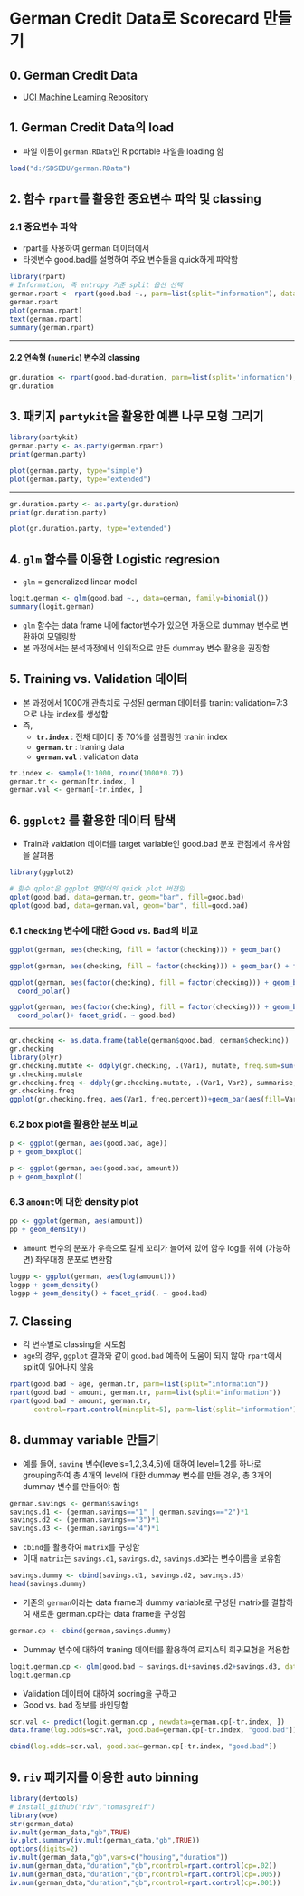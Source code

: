 German Credit Data로 Scorecard 만들기
========================================================

0. German Credit Data
----------------------

* [UCI Machine Learning Repository](http://archive.ics.uci.edu/ml/datasets/Statlog+(German+Credit+Data))


1. German Credit Data의 load
---------------------------
* 파일 이름이 `german.RData`인 R portable 파일을 loading 함

```r
load("d:/SDSEDU/german.RData")
```


2. 함수 `rpart`를 활용한 중요변수 파악 및 classing
----------------------------------------------------

### 2.1 중요변수 파악

* rpart를 사용하여 german 데이터에서 
* 타겟변수 good.bad를 설명하여 주요 변수들을 quick하게 파악함

```r
library(rpart)
# Information, 즉 entropy 기준 split 옵션 선택
german.rpart <- rpart(good.bad ~., parm=list(split="information"), data=german)
german.rpart
plot(german.rpart)
text(german.rpart)
summary(german.rpart)
```

**********************

#### 2.2 연속형 (`numeric`) 변수의 classing

```r
gr.duration <- rpart(good.bad~duration, parm=list(split='information'), data=german)
gr.duration
```



3. 패키지 `partykit`을 활용한 예쁜 나무 모형 그리기
----------------------------------------------

```r
library(partykit)
german.party <- as.party(german.rpart)
print(german.party)

plot(german.party, type="simple")
plot(german.party, type="extended")
```

***************************

```r
gr.duration.party <- as.party(gr.duration)
print(gr.duration.party)

plot(gr.duration.party, type="extended")
```


 4. `glm` 함수를 이용한 Logistic regresion
--------------------------------------
 * `glm` = generalized linear model

```r
logit.german <- glm(good.bad ~., data=german, family=binomial())
summary(logit.german)
```

* `glm` 함수는 data frame 내에 factor변수가 있으면 자동으로 dummay 변수로 변환하여 모델링함
* 본 과정에서는 분석과정에서 인위적으로 만든 dummay 변수 활용을 권장함


5. Training vs. Validation 데이터
-------------------------------

* 본 과정에서 1000개 관측치로 구성된 german 데이터를 tranin: validation=7:3 으로 나눈 index를 생성함
* 즉, 
  * __`tr.index`__ : 전채 데이터 중 70%를 샘플링한 tranin index 
  * __`german.tr`__ : traning data
  * __`german.val`__ : validation data

```r
tr.index <- sample(1:1000, round(1000*0.7))
german.tr <- german[tr.index, ]
german.val <- german[-tr.index, ]
```

6. `ggplot2` 를 활용한 데이터 탐색
------------------------------
* Train과 vaidation 데이터를 target variable인 good.bad 분포 관점에서 유사함을 살펴봄

```r
library(ggplot2)

# 함수 qplot은 ggplot 명령어의 quick plot 버젼임
qplot(good.bad, data=german.tr, geom="bar", fill=good.bad)
qplot(good.bad, data=german.val, geom="bar", fill=good.bad)
```

### 6.1 `checking` 변수에 대한 Good vs. Bad의 비교

```r
ggplot(german, aes(checking, fill = factor(checking))) + geom_bar()

ggplot(german, aes(checking, fill = factor(checking))) + geom_bar() + facet_grid(. ~ good.bad)

ggplot(german, aes(factor(checking), fill = factor(checking))) + geom_bar() + 
  coord_polar()

ggplot(german, aes(factor(checking), fill = factor(checking))) + geom_bar() + 
  coord_polar()+ facet_grid(. ~ good.bad)
```

********************

```r
gr.checking <- as.data.frame(table(german$good.bad, german$checking))
gr.checking
library(plyr)
gr.checking.mutate <- ddply(gr.checking, .(Var1), mutate, freq.sum=sum(Freq))
gr.checking.mutate
gr.checking.freq <- ddply(gr.checking.mutate, .(Var1, Var2), summarise, freq.percent=Freq/freq.sum)
gr.checking.freq
ggplot(gr.checking.freq, aes(Var1, freq.percent))+geom_bar(aes(fill=Var2), stat="identity")
```

### 6.2 box plot을 활용한 분포 비교
```r
p <- ggplot(german, aes(good.bad, age)) 
p + geom_boxplot()

p <- ggplot(german, aes(good.bad, amount)) 
p + geom_boxplot()
```

### 6.3  `amount`에 대한 density plot

```r
pp <- ggplot(german, aes(amount))
pp + geom_density()
```

* `amount` 변수의 분포가 우측으로 길게 꼬리가 늘어져 있어 함수 log를 취해 (가능하면) 좌우대칭 분포로 변환함

```r
logpp <- ggplot(german, aes(log(amount)))
logpp + geom_density()
logpp + geom_density() + facet_grid(. ~ good.bad)
```

7. Classing
-----------

* 각 변수별로 classing을 시도함
* `age`의 경우, `ggplot` 결과와 같이 `good.bad` 예측에 도움이 되지 않아 `rpart`에서 split이 일어나지 않음

```r
rpart(good.bad ~ age, german.tr, parm=list(split="information"))
rpart(good.bad ~ amount, german.tr, parm=list(split="information"))
rpart(good.bad ~ amount, german.tr, 
      control=rpart.control(minsplit=5), parm=list(split="information"))
```


8. dummay variable 만들기
-----------------------

* 예를 들어, `saving` 변수(levels=1,2,3,4,5)에 대하여 level=1,2를 하나로 grouping하여 총 4개의 level에 대한 dummay 변수를 만들 경우, 총 3개의 dummay 변수를 만들어야 함

```r
german.savings <- german$savings
savings.d1 <- (german.savings=="1" | german.savings=="2")*1
savings.d2 <- (german.savings=="3")*1
savings.d3 <- (german.savings=="4")*1
```

* `cbind`를 활용하여 `matrix`를 구성함
* 이때 `matrix`는 `savings.d1`, `savings.d2`, `savings.d3`라는 변수이름을 보유함

```r
savings.dummy <- cbind(savings.d1, savings.d2, savings.d3)
head(savings.dummy)
```

* 기존의 `german`이라는 data frame과 dummy variable로 구성된 matrix를 결합하여 새로운 german.cp라는 data frame을 구성함 

```r
german.cp <- cbind(german,savings.dummy)
```


* Dummay 변수에 대하여 traning 데이터를 활용하여 로지스틱 회귀모형을 적용함
```r
logit.german.cp <- glm(good.bad ~ savings.d1+savings.d2+savings.d3, data=german.cp[tr.index, ], family=binomial())
logit.german.cp
```

* Validation 데이터에 대하여 socring을 구하고
* Good vs. bad 정보를 바인딩함
```r
scr.val <- predict(logit.german.cp , newdata=german.cp[-tr.index, ])
data.frame(log.odds=scr.val, good.bad=german.cp[-tr.index, "good.bad"])

cbind(log.odds=scr.val, good.bad=german.cp[-tr.index, "good.bad"])
```

9. `riv` 패키지를 이용한 auto binning
--------------------------------------
```r
library(devtools)
# install_github("riv","tomasgreif")
library(woe)
str(german_data)
iv.mult(german_data,"gb",TRUE)
iv.plot.summary(iv.mult(german_data,"gb",TRUE))
options(digits=2)
iv.mult(german_data,"gb",vars=c("housing","duration"))
iv.num(german_data,"duration","gb",rcontrol=rpart.control(cp=.02))
iv.num(german_data,"duration","gb",rcontrol=rpart.control(cp=.005))
iv.num(german_data,"duration","gb",rcontrol=rpart.control(cp=.001))
```

